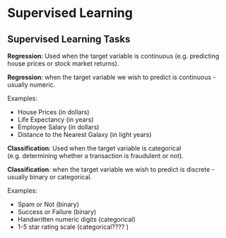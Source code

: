 # Supervised Learning



## Supervised Learning Tasks

**Regression**: Used when the target variable is continuous (e.g. predicting house prices or stock market returns).

**Regression**: when the target variable we wish to predict is continuous - usually numeric.

Examples:

  + House Prices (in dollars)
  + Life Expectancy (in years)
  + Employee Salary (in dollars)
  + Distance to the Nearest Galaxy (in light years)


**Classification**: Used when the target variable is categorical (e.g. determining whether a transaction is fraudulent or not).

**Classification**: when the target variable we wish to predict is discrete - usually binary or categorical.

Examples:

  + Spam or Not (binary)
  + Success or Failure (binary)
  + Handwritten numeric digits (categorical)
  + 1-5 star rating scale (categorical???? )
